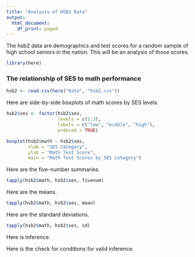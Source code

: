 ---
title: "Analysis of HSB2 Data"
output:
  html_document:
    df_print: paged
---

The hsb2 data are demographics and test scores for a random sample of high 
school seniors in the nation. This will be an analysis of those scores.

```{r include=FALSE}
library(here)
```


### The relationship of SES to math performance

```{r include=FALSE}
hsb2 <- read.csv(here("Data", "hsb2.csv"))
```

Here are side-by-side boxplots of math scores by SES levels.

```{r echo=FALSE}
hsb2$ses <- factor(hsb2$ses,
                   levels = c(1:3),
                   labels = c("low", "middle", "high"),
                   ordered = TRUE)

boxplot(hsb2$math ~ hsb2$ses,
        xlab = "SES Category",
        ylab = "Math Test Score",
        main = "Math Test Scores by SES Category")
```

Here are the five-number summaries.

```{r echo=FALSE}
tapply(hsb2$math, hsb2$ses, fivenum)
```

Here are the means.

```{r echo=FALSE}
tapply(hsb2$math, hsb2$ses, mean)
```

Here are the standard deviations.

```{r echo=FALSE}
tapply(hsb2$math, hsb2$ses, sd)
```


Here is inference.

Here is the check for conditions for valid inference.
